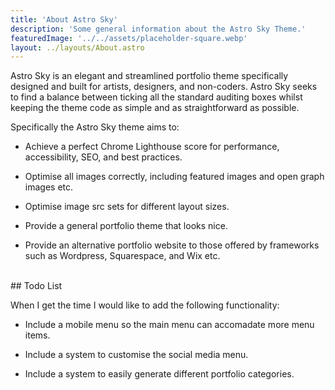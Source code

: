 ```yaml
---
title: 'About Astro Sky'
description: 'Some general information about the Astro Sky Theme.'
featuredImage: '../../assets/placeholder-square.webp'
layout: ../layouts/About.astro
---
```


Astro Sky is an elegant and streamlined portfolio theme specifically designed and built for artists, designers, and non-coders. Astro Sky seeks to find a balance between ticking all the standard auditing boxes whilst keeping the theme code as simple and as straightforward as possible.

Specifically the Astro Sky theme aims to:

-   Achieve a perfect Chrome Lighthouse score for performance, accessibility, SEO, and best practices.

-   Optimise all images correctly, including featured images and open graph images etc.

-   Optimise image src sets for different layout sizes.

-   Provide a general portfolio theme that looks nice.

-   Provide an alternative portfolio website to those offered by frameworks such as Wordpress, Squarespace, and Wix etc.


<br/>
## Todo List

When I get the time I would like to add the following functionality:

-   Include a mobile menu so the main menu can accomadate more menu items.

-   Include a system to customise the social media menu.

-   Include a system to easily generate different portfolio categories.
